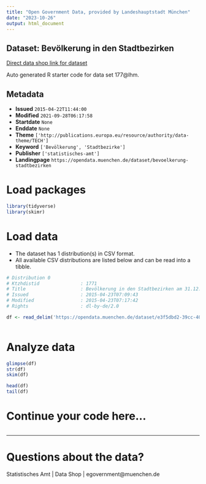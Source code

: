 ```yaml
---
title: "Open Government Data, provided by Landeshauptstadt München"
date: "2023-10-26"
output: html_document
---
```


## Dataset: Bevölkerung in den Stadtbezirken

[Direct data shop link for dataset](https://opendata.muenchen.de/dataset/bevoelkerung-stadtbezirken)

Auto generated R starter code for data set 177@lhm.

## Metadata

- **Issued** `2015-04-22T11:44:00`
- **Modified** `2021-09-28T06:17:58`
- **Startdate** `None`
- **Enddate** `None`
- **Theme** `['http://publications.europa.eu/resource/authority/data-theme/TECH']`
- **Keyword** `['Bevölkerung', 'Stadtbezirke']`
- **Publisher** `['statistisches-amt']`
- **Landingpage** `https://opendata.muenchen.de/dataset/bevoelkerung-stadtbezirken`


# Load packages

```r

library(tidyverse)
library(skimr)

```

# Load data

-   The dataset has 1 distribution(s) in CSV format.
-   All available CSV distributions are listed below and can be read into a tibble.

```r

# Distribution 0
# Ktzhdistid               : 1771
# Title                    : Bevölkerung in den Stadtbezirken am 31.12.2013
# Issued                   : 2015-04-23T07:09:43
# Modified                 : 2015-04-23T07:17:42
# Rights                   : dl-by-de/2.0

df <- read_delim('https://opendata.muenchen.de/dataset/e3f5dbd2-39cc-40cd-bc91-4bb49a0b1802/resource/a641ce6a-4e01-4f4b-9976-1ae6a47e3762/download/jt140102.csv')



```

# Analyze data

```r

glimpse(df)
str(df)
skim(df)

head(df)
tail(df)

```

# Continue your code here...

```r

```

------------------------------------------------------------------------

# Questions about the data?

Statistisches Amt | Data Shop | egovernment@muenchen.de
